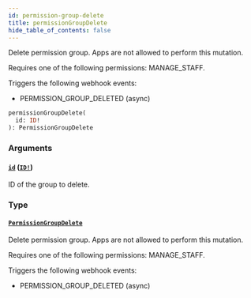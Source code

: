 ```yaml
---
id: permission-group-delete
title: permissionGroupDelete
hide_table_of_contents: false
---
```


Delete permission group. Apps are not allowed to perform this mutation.

Requires one of the following permissions: MANAGE_STAFF.

Triggers the following webhook events:

- PERMISSION_GROUP_DELETED (async)

```graphql
permissionGroupDelete(
  id: ID!
): PermissionGroupDelete
```

### Arguments

#### [`id`](#) ([`ID!`](../../../developer/api-reference/scalars/id))

ID of the group to delete.

### Type

#### [`PermissionGroupDelete`](../../../developer/api-reference/objects/permission-group-delete)

Delete permission group. Apps are not allowed to perform this mutation.

Requires one of the following permissions: MANAGE_STAFF.

Triggers the following webhook events:

- PERMISSION_GROUP_DELETED (async)
